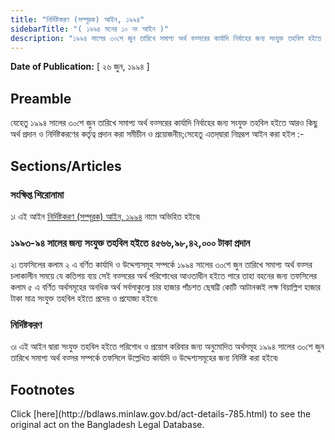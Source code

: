 ```yaml
---
title: "নির্দিষ্টকরণ (সম্পূরক) আইন, ১৯৯৪"
sidebarTitle: "( ১৯৯৪ সনের ১০ নং আইন )"
description: "১৯৯৪ সালের ৩০শে জুন তারিখে সমাপ্য অর্থ বত্সরের কার্যাদি নির্বাহের জন্য সংযুক্ত তহবিল হইতে আরও কিছু অর্থ প্রদান ও নির্দিষ্টকরণের কর্তৃত্ব প্রদানের জন্য প্রণীত আইন৷"
---
```


**Date of Publication:** [ ২৬ জুন, ১৯৯৪ ]

## Preamble

যেহেতু ১৯৯৪ সালের ৩০শে জুন তারিখে সমাপ্য অর্থ বত্সরের কার্যাদি নির্বাহের জন্য সংযুক্ত তহবিল হইতে আরও কিছু অর্থ প্রদান ও নির্দিষ্টকরণের কর্তৃত্ব প্রদান করা সমীচীন ও প্রয়োজনীয়;সেহেতু এতদ্‌দ্বারা নিম্নরূপ আইন করা হইল :-

## Sections/Articles

### সংক্ষিপ্ত শিরোনামা

১৷ এই আইন [নির্দিষ্টকরণ (সম্পূরক) আইন, ১৯৯৪](/laws/volume-30/act-785 "নির্দিষ্টকরণ (সম্পূরক) আইন, ১৯৯৪") নামে অভিহিত হইবে৷

### ১৯৯৩-৯৪ সালের জন্য সংযুক্ত তহবিল হইতে ৪৫৬৬,৯৮,৪২,০০০ টাকা প্রদান

২৷ তফসিলের কলাম ২ এ বর্ণিত কার্যাদি ও উদ্দেশ্যসমূহ সম্পর্কে ১৯৯৪ সালের ৩০শে জুন তারিখে সমাপ্য অর্থ বত্সর চলাকালীন সময়ে যে কতিপয় ব্যয় সেই বত্সরের অর্থ পরিশোধের আওতাধীন হইতে পারে তাহা বহনের জন্য তফসিলের কলাম ৫ এ বর্ণিত অর্থসমূহের অনধিক অর্থ সর্বসাকুল্যে চার হাজার পাঁচশত ছেষট্টি কোটি আটানব্বই লক্ষ বিয়াল্লিশ হাজার টাকা মাত্র সংযুক্ত তহবিল হইতে প্রদেয় ও প্রযোজ্য হইবে৷

### নির্দিষ্টকরণ

৩৷ এই আইন দ্বারা সংযুক্ত তহবিল হইতে পরিশোধ ও প্রয়োগ করিবার জন্য অনুমোদিত অর্থসমূহ ১৯৯৪ সালের ৩০শে জুন তারিখে সমাপ্য অর্থ বত্সর সম্পর্কে তফসিলে উল্লেখিত কার্যাদি ও উদ্দেশ্যসমূহের জন্য নির্দিষ্ট করা হইবে৷

## Footnotes

<Note>
  Click [here](http://bdlaws.minlaw.gov.bd/act-details-785.html) to see the original act on the Bangladesh Legal Database.
</Note>
